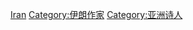 {{Commonscat|Poets from Iran}}

[[Category:各國詩人|Iran]]
[[Category:伊朗作家|Category:伊朗作家]]
[[Category:亚洲诗人|Category:亚洲诗人]]